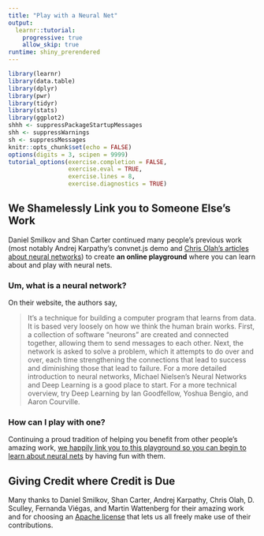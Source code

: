 ```yaml
---
title: "Play with a Neural Net"
output: 
  learnr::tutorial:
    progressive: true
    allow_skip: true
runtime: shiny_prerendered
---
```


```r
library(learnr)
library(data.table)
library(dplyr)
library(pwr)
library(tidyr)
library(stats)
library(ggplot2)
shhh <- suppressPackageStartupMessages
shh <- suppressWarnings
sh <- suppressMessages
knitr::opts_chunk$set(echo = FALSE)
options(digits = 3, scipen = 9999)
tutorial_options(exercise.completion = FALSE,
                 exercise.eval = TRUE,
                 exercise.lines = 8,
                 exercise.diagnostics = TRUE)
```

## We Shamelessly Link you to Someone Else's Work

Daniel Smilkov and Shan Carter continued many people’s previous work (most notably Andrej Karpathy’s convnet.js demo and [Chris Olah’s articles about neural networks](http://colah.github.io)) to create **an online playground** where you can learn about and play with neural nets. 

### Um, what is a neural network? 

On their website, the authors say,

>It’s a technique for building a computer program that learns from data. It is based very loosely on how we think the human brain works. First, a collection of software “neurons” are created and connected together, allowing them to send messages to each other. Next, the network is asked to solve a problem, which it attempts to do over and over, each time strengthening the connections that lead to success and diminishing those that lead to failure. For a more detailed introduction to neural networks, Michael Nielsen’s Neural Networks and Deep Learning is a good place to start. For a more technical overview, try Deep Learning by Ian Goodfellow, Yoshua Bengio, and Aaron Courville.


### How can I play with one?

Continuing a proud tradition of helping you benefit from other people's amazing work, [we happily link you to this playground so you can begin to learn about neural nets](http://playground.tensorflow.org/#activation=tanh&batchSize=10&dataset=circle&regDataset=reg-plane&learningRate=0.03&regularizationRate=0&noise=0&networkShape=4,2&seed=0.08968&showTestData=false&discretize=false&percTrainData=50&x=true&y=true&xTimesY=false&xSquared=false&ySquared=false&cosX=false&sinX=false&cosY=false&sinY=false&collectStats=false&problem=classification&initZero=false&hideText=false) by having fun with them. 

## Giving Credit where Credit is Due

Many thanks to Daniel Smilkov, Shan Carter, Andrej Karpathy, Chris Olah, D. Sculley, Fernanda Viégas, and Martin Wattenberg for their amazing work and for choosing an [Apache license](https://github.com/tensorflow/playground/blob/master/LICENSE) that lets us all freely make use of their contributions.